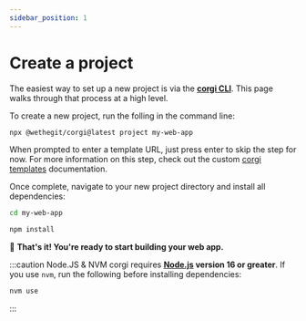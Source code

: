 ```yaml
---
sidebar_position: 1
---
```


# Create a project

The easiest way to set up a new project is via the [**corgi CLI**](../category/corgi-cli). This page walks through that process at a high level.

To create a new project, run the folling in the command line:

```sh
npx @wethegit/corgi@latest project my-web-app
```

When prompted to enter a template URL, just press enter to skip the step for now. For more information on this step, check out the custom [corgi templates](../corgi-cli/commands/project#templates) documentation.

Once complete, navigate to your new project directory and install all dependencies:

```bash
cd my-web-app
```

```bash
npm install
```

🎉 **That's it! You're ready to start building your web app.**

:::caution Node.JS & NVM
corgi requires **[Node.js](https://nodejs.org/en/) version 16 or greater**. If you use `nvm`, run the following before installing dependencies:

```bash
nvm use
```

:::
